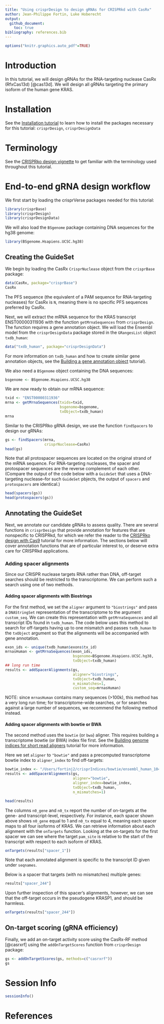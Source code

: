 ```yaml
---
title: "Using crisprDesign to design gRNAs for CRISPRkd with CasRx"
author: Jean-Philippe Fortin, Luke Hoberecht
output: 
  github_document:
    toc: true
bibliography: references.bib
---
```


```r
options("knitr.graphics.auto_pdf"=TRUE)
```

# Introduction

In this tutorial, we will design gRNAs for the RNA-targeting nuclease 
CasRx (RfxCas13d) [@cas13d]. We will design all gRNAs targeting the primary 
isoform of the human gene KRAS. 

# Installation

See the [Installation tutorial](https://github.com/crisprVerse/Tutorials/tree/master/Installation) to learn how to install the packages necessary for this tutorial:
`crisprDesign`, `crisprDesignData`


# Terminology

See the [CRISPRko design vignette](https://github.com/crisprVerse/Tutorials/tree/master/Design_CRISPRko_Cas9) to get familiar with the terminology used throughout
this tutorial.


# End-to-end gRNA design workflow

We first start by loading the crisprVerse packages needed for 
this tutorial:

```r
library(crisprBase)
library(crisprDesign)
library(crisprDesignData)
```

We will also load the `BSgenome` package containing DNA sequences for the hg38
genome:

```r
library(BSgenome.Hsapiens.UCSC.hg38)
```


## Creating the GuideSet

We begin by loading the CasRx `CrisprNuclease` object from the `crisprBase`
package:

```r
data(CasRx, package="crisprBase")
CasRx
```

The PFS sequence (the equivalent of a PAM sequence for RNA-targeting nucleases)
for CasRx is `N`, meaning there is no specific PFS sequences preferred by CasRx. 

Next, we will extract the mRNA sequence for the KRAS transcript ENST00000311936 
with the function `getMrnaSequences` from `crisprDesign`. The function
requires a gene annotation object. We will load the Ensembl model from
the `crisprDesignData` package stored in the `GRangesList` object `txdb_human`:

```r
data("txdb_human", package="crisprDesignData")
```

For more information on `txdb_human` and how to create similar gene 
annotation objects, see the [Building a gene annotation object](https://github.com/crisprVerse/Tutorials/tree/master/Building_Gene_Annotation) tutorial).

We also need a `BSgenome` object containing the DNA sequences:

```r
bsgenome <- BSgenome.Hsapiens.UCSC.hg38
```

We are now ready to obtain our mRNA sequence:

```r
txid <- "ENST00000311936"
mrna <- getMrnaSequences(txids=txid,
                         bsgenome=bsgenome,
                         txObject=txdb_human)
mrna
```

Similar to the CRISPRko gRNA design, we use the function `findSpacers` 
to design our gRNAs:

```r
gs <- findSpacers(mrna,
                  crisprNuclease=CasRx)
head(gs)
```

Note that all protospacer sequences are located on the original strand of 
the mRNA sequence. For RNA-targeting nucleases, the spacer and protospacer 
sequences are the reverse complement of each other. 
(Compare the output of the code below with a `GuideSet` that 
uses a DNA-targeting nuclease--for such `GuideSet` pbjects, the output 
of `spacers` and `protospacers` are identical.)

```r
head(spacers(gs))
head(protospacers(gs))
```


## Annotating the GuideSet

Next, we annotate our candidate gRNAs to assess quality. There are several 
functions in `crisprDesign` that provide annotation for features that are 
nonspecific to CRISPRkd, for which we refer the reader to the
[CRISPRko design with Cas9](https://github.com/crisprVerse/Tutorials/tree/master/Design_CRISPRko_Cas9) tutorial for more information. The sections below will 
cover annotation functions that are of particular interest to,
or deserve extra care for CRISPRkd applications.

### Adding spacer alignments

Since our CRISPR nuclease targets RNA rather than DNA, off-target 
searches should be restricted to the transcriptome. We can perform
such a search using one of two methods.

#### Adding spacer alignments with Biostrings

For the first method, we set the `aligner` argument to `"biostrings"` 
and pass a `DNAStringSet` representation of the transcriptome to the 
argument `custom_seq`. We can create this representation with
`getMrnaSequences` and all transcript IDs found in `txdb_human`. 
The code below uses this method to search for off-targets having up to
one mismatch and passes `txdb_human` to the `txObject` argument so 
that the alignments will be accompanied with gene annotation.

```r
exon_ids <- unique(txdb_human$exons$tx_id)
mrnasHuman <- getMrnaSequences(exon_ids,
                               bsgenome=BSgenome.Hsapiens.UCSC.hg38,
                               txObject=txdb_human)
## long run time
results <- addSpacerAlignments(gs,
                               aligner="biostrings",
                               txObject=txdb_human,
                               n_mismatches=1,
                               custom_seq=mrnasHuman)
```

NOTE: since `mrnasHuman` contains many sequences (>100k), this method 
has a very long run time; for transcriptome-wide searches, 
or for searches against a large number of sequences, we recommend the 
following method instead.


#### Adding spacer alignments with bowtie or BWA

The second method uses the `bowtie` (or `bwa`) aligner. This requires 
building a transcriptome bowtie (or BWA) index file first. See the [Building genome indices for short read aligners](https://github.com/crisprVerse/Tutorials/tree/master/Building_Genome_Indices) tutorial for more information. 

Here we set `aligner` to `"bowtie"` and pass a precomputed 
transcriptome bowtie index to `aligner_index` to find off-targets:

```r
bowtie_index <- "/Users/fortinj2/crisprIndices/bowtie/ensembl_human_104/ensembl_human_104"
results <- addSpacerAlignments(gs,
                               aligner="bowtie",
                               aligner_index=bowtie_index,
                               txObject=txdb_human,
                               n_mismatches=1)
```
```r
head(results)
```

The columns `n0_gene` and `n0_tx` report the number of on-targets
at the gene- and transcript-level, respectively. For instance, 
each spacer shown above shows `n0_gene` equal to 1 and `n0_tx` 
equal to 4, meaning each spacer maps to all four isoforms of KRAS.
We can retrieve information about each alignment with the `onTargets`
function. Looking at the on-targets for the first spacer we can see 
where the target `pam_site` is relative to the start of the transcript
with respect to each isoform of KRAS.

```r
onTargets(results["spacer_1"])
```

Note that each annotated alignment is specific to the transcript 
ID given under `seqnames`.

Below is a spacer that targets (with no mismatches) multiple genes:

```r
results["spacer_244"]
```

Upon further inspection of this spacer's alignments, 
however, we can see that the off-target occurs in the pseudogene KRASP1,
and should be harmless.

```r
onTargets(results["spacer_244"])
```


## On-target scoring (gRNA efficiency)

Finally, we add an on-target activity score using the CasRx-RF 
method [@casrxrf] using the `addOnTargetScores` function from `crisprDesign`
package:

```r
gs <- addOnTargetScores(gs, methods=c("casrxrf"))
gs
```



# Session Info

```r
sessionInfo()
```


# References

